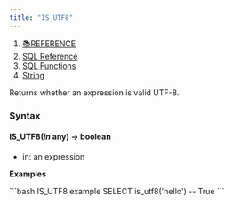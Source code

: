 ```yaml
---
title: "IS_UTF8"
---
```


1. [📚REFERENCE](/reference)
2. [SQL Reference](/reference/sql-reference)
3. [SQL Functions](/reference/sql-reference/all-functions)
4. [String](/reference/sql-reference/all-functions/string)

Returns whether an expression is valid UTF-8.

### Syntax

#### IS\_UTF8(*in* any) → boolean

* in: an expression

**Examples**

<CodeGroup>
  ```bash IS_UTF8 example
  SELECT is_utf8('hello')
  -- True
  ```
</CodeGroup>
